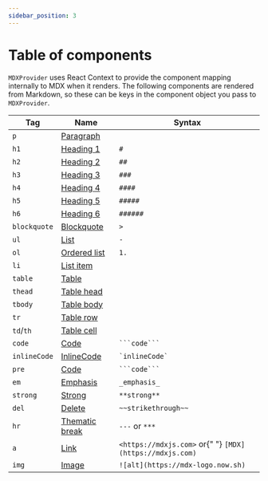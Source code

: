 ```yaml
---
sidebar_position: 3
---
```



# Table of components

<p>
  <Link href="/docs/getting-started#mdxprovider">
    <code>MDXProvider</code>
  </Link>
  uses React Context to provide the component mapping internally to MDX when it renders.
  The following components are rendered from Markdown, so these can be keys in the
  component object you pass to <code>MDXProvider</code>.
</p>

<table>
  <thead>
    <tr>
      <th>Tag</th>
      <th>Name</th>
      <th>Syntax</th>
    </tr>
  </thead>
  <tbody>
    <tr>
      <td>
        <code>p</code>
      </td>
      <td>
        <a href="https://github.com/syntax-tree/mdast#paragraph">Paragraph</a>
      </td>
      <td></td>
    </tr>
    <tr>
      <td>
        <code>h1</code>
      </td>
      <td>
        <a href="https://github.com/syntax-tree/mdast#heading">Heading 1</a>
      </td>
      <td>
        <code>#</code>
      </td>
    </tr>
    <tr>
      <td>
        <code>h2</code>
      </td>
      <td>
        <a href="https://github.com/syntax-tree/mdast#heading">Heading 2</a>
      </td>
      <td>
        <code>##</code>
      </td>
    </tr>
    <tr>
      <td>
        <code>h3</code>
      </td>
      <td>
        <a href="https://github.com/syntax-tree/mdast#heading">Heading 3</a>
      </td>
      <td>
        <code>###</code>
      </td>
    </tr>
    <tr>
      <td>
        <code>h4</code>
      </td>
      <td>
        <a href="https://github.com/syntax-tree/mdast#heading">Heading 4</a>
      </td>
      <td>
        <code>####</code>
      </td>
    </tr>
    <tr>
      <td>
        <code>h5</code>
      </td>
      <td>
        <a href="https://github.com/syntax-tree/mdast#heading">Heading 5</a>
      </td>
      <td>
        <code>#####</code>
      </td>
    </tr>
    <tr>
      <td>
        <code>h6</code>
      </td>
      <td>
        <a href="https://github.com/syntax-tree/mdast#heading">Heading 6</a>
      </td>
      <td>
        <code>######</code>
      </td>
    </tr>
    <tr>
      <td>
        <code>blockquote</code>
      </td>
      <td>
        <a href="https://github.com/syntax-tree/mdast#blockquote">Blockquote</a>
      </td>
      <td>
        <code>&gt;</code>
      </td>
    </tr>
    <tr>
      <td>
        <code>ul</code>
      </td>
      <td>
        <a href="https://github.com/syntax-tree/mdast#list">List</a>
      </td>
      <td>
        <code>-</code>
      </td>
    </tr>
    <tr>
      <td>
        <code>ol</code>
      </td>
      <td>
        <a href="https://github.com/syntax-tree/mdast#list">Ordered list</a>
      </td>
      <td>
        <code>1.</code>
      </td>
    </tr>
    <tr>
      <td>
        <code>li</code>
      </td>
      <td>
        <a href="https://github.com/syntax-tree/mdast#listitem">List item</a>
      </td>
      <td></td>
    </tr>
    <tr>
      <td>
        <code>table</code>
      </td>
      <td>
        <a href="https://github.com/syntax-tree/mdast#table">Table</a>
      </td>
      <td></td>
    </tr>
    <tr>
      <td>
        <code>thead</code>
      </td>
      <td>
        <a href="https://github.com/syntax-tree/mdast#table">Table head</a>
      </td>
      <td></td>
    </tr>
    <tr>
      <td>
        <code>tbody</code>
      </td>
      <td>
        <a href="https://github.com/syntax-tree/mdast#table">Table body</a>
      </td>
      <td></td>
    </tr>
    <tr>
      <td>
        <code>tr</code>
      </td>
      <td>
        <a href="https://github.com/syntax-tree/mdast#tablerow">Table row</a>
      </td>
      <td></td>
    </tr>
    <tr>
      <td>
        <code>td</code>/<code>th</code>
      </td>
      <td>
        <a href="https://github.com/syntax-tree/mdast#tablecell">Table cell</a>
      </td>
      <td></td>
    </tr>
    <tr>
      <td>
        <code>code</code>
      </td>
      <td>
        <a href="https://github.com/syntax-tree/mdast#code">Code</a>
      </td>
      <td>
        <code>```code```</code>
      </td>
    </tr>
    <tr>
      <td>
        <code>inlineCode</code>
      </td>
      <td>
        <a href="https://github.com/syntax-tree/mdast#inlinecode">InlineCode</a>
      </td>
      <td>
        <code>`inlineCode`</code>
      </td>
    </tr>
    <tr>
      <td>
        <code>pre</code>
      </td>
      <td>
        <a href="https://github.com/syntax-tree/mdast#code">Code</a>
      </td>
      <td>
        <code>```code```</code>
      </td>
    </tr>
    <tr>
      <td>
        <code>em</code>
      </td>
      <td>
        <a href="https://github.com/syntax-tree/mdast#emphasis">Emphasis</a>
      </td>
      <td>
        <code>_emphasis_</code>
      </td>
    </tr>
    <tr>
      <td>
        <code>strong</code>
      </td>
      <td>
        <a href="https://github.com/syntax-tree/mdast#strong">Strong</a>
      </td>
      <td>
        <code>**strong**</code>
      </td>
    </tr>
    <tr>
      <td>
        <code>del</code>
      </td>
      <td>
        <a href="https://github.com/syntax-tree/mdast#delete">Delete</a>
      </td>
      <td>
        <code>~~strikethrough~~</code>
      </td>
    </tr>
    <tr>
      <td>
        <code>hr</code>
      </td>
      <td>
        <a href="https://github.com/syntax-tree/mdast#thematicbreak">
          Thematic break
        </a>
      </td>
      <td>
        <code>---</code> or <code>***</code>
      </td>
    </tr>
    <tr>
      <td>
        <code>a</code>
      </td>
      <td>
        <a href="https://github.com/syntax-tree/mdast#link">Link</a>
      </td>
      <td>
        <code>&lt;https://mdxjs.com&gt;</code> or{" "}
        <code>[MDX](https://mdxjs.com)</code>
      </td>
    </tr>
    <tr>
      <td>
        <code>img</code>
      </td>
      <td>
        <a href="https://github.com/syntax-tree/mdast#image">Image</a>
      </td>
      <td>
        <code>![alt](https://mdx-logo.now.sh)</code>
      </td>
    </tr>
  </tbody>
</table>
